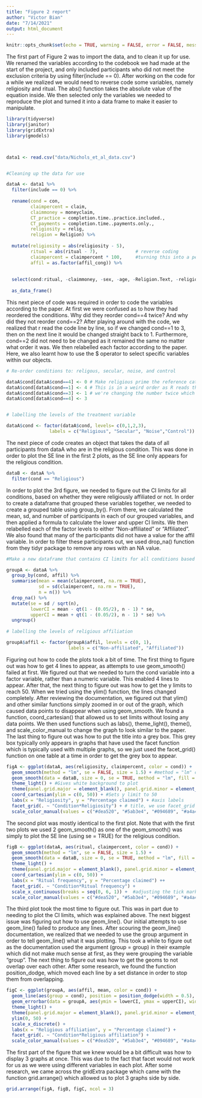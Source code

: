 ```yaml
---
title: "Figure 2 report"
author: "Victor Bian"
date: "7/14/2021"
output: html_document
---
```


```r
knitr::opts_chunk$set(echo = TRUE, warning = FALSE, error = FALSE, message = FALSE)
```

The first part of Figure 2 was to import the data, and to clean it up for use. We renamed the variables according to the codebook we had made at the start of the project, and only included participants who did not meet the exclusion criteria by using filter(include == 0). After working on the code for a while we realized we would need to reverse code some variables, namely religiosity and ritual. The abs() function takes the absolute value of the equation inside. We then selected only the variables we needed to reproduce the plot and turned it into a data frame to make it easier to manipulate.

```r
library(tidyverse)
library(janitor)
library(gridExtra)
library(gmodels)



data1 <- read.csv("data/Nichols_et_al_data.csv")


#Cleaning up the data for use

dataA <- data1 %>%                                                          
  filter(include == 0) %>% 
  
  rename(cond = con,
         claimpercent = claim,
         claimmoney = moneyclaim,
         CT_practice = completion.time..practice.included.,
         CT_payments = completion.time..payments.only.,
         religiosity = relig,
         religion = Religion) %>% 
  
  mutate(religiosity = abs(religiosity - 5),
         ritual = abs(ritual - 7),              # reverse coding
         claimpercent = claimpercent * 100,     #turning this into a percentage value
         affil = as.factor(affil_cong)) %>%      
         
  
  select(cond:ritual, -claimmoney, -sex, -age, -Religion.Text, -religion, -starts_with("CT")) %>% # selecting only the columns required
  
  as_data_frame() 
```

This next piece of code was required in order to code the variables according to the paper. At first we were confused as to how they had reordered the conditions. Why did they reorder cond==4 twice? And why did they not reorder cond==2? After playing around with the code, we realized that r read the code line by line, so if we changed cond==1 to 3, then on the next line it would be changed straight back to 1. Furthermore, cond==2 did not need to be changed as it remained the same no matter what order it was. We then relabelled each factor according to the paper. Here, we also learnt how to use the $ operator to select specific variables within our objects. 

```r
# Re-order conditions to: religous, secular, noise, and control

dataA$cond[dataA$cond==4] <- 0 # Make religious prime the reference category
dataA$cond[dataA$cond==1] <- 4 # This is in a weird order as R reads the code line by line, so if we go from top to bottom, 
dataA$cond[dataA$cond==3] <- 1 # we're changing the number twice which screws up our dataframe
dataA$cond[dataA$cond==4] <- 3


# labelling the levels of the treatment variable

dataA$cond <- factor(dataA$cond, levels= c(0,1,2,3),
                labels = c("Religious", "Secular", "Noise","Control"))
```

The next piece of code creates an object that takes the data of all participants from dataA who are in the religious condition. This was done in order to plot the SE line in the first 2 plots, as the SE line only appears for the religious condition.

```r
dataB <- dataA %>% 
  filter(cond == "Religious")
```

In order to plot the 3rd figure, we needed to figure out the CI limits for all conditions, based on whether they were religiously affiliated or not. In order to create a dataframe that grouped these variables together, we needed to create a grouped table using group_by(). From there, we calculated the mean, sd, and number of participants in each of our grouped variables, and then applied a formula to calculate the lower and upper CI limits. We then relabelled each of the factor levels to either "Non-affiliated" or "Affiliated". We also found that many of the participants did not have a value for the affil variable. In order to filter these participants out, we used drop_na() function from they tidyr package to remove any rows with an NA value. 

```r
#Make a new dataframe that contains CI limits for all conditions based on whether participants are religiously affiliated or not

groupA <- dataA %>% 
  group_by(cond, affil) %>% 
  summarise(mean = mean(claimpercent, na.rm = TRUE),
            sd = sd(claimpercent, na.rm = TRUE),
            n = n()) %>% 
  drop_na() %>% 
  mutate(se = sd / sqrt(n),
         lowerCI = mean - qt(1 - (0.05/2), n - 1) * se,
         upperCI = mean + qt(1 - (0.05/2), n - 1) * se) %>% 
  ungroup()
  
# labelling the levels of religious affiliation 

groupA$affil <- factor(groupA$affil, levels = c(0, 1), 
                       labels = c("Non-affiliated", "Affiliated"))
```

Figuring out how to code the plots took a bit of time. The first thing to figure out was how to get 4 lines to appear, as attempts to use geom_smooth() failed at first. We figured out that we needed to turn the cond variable into a factor variable, rather than a numeric variable. This enabled 4 lines to appear. After that, the next thing to figure out was how to get the y limits to reach 50. When we tried using the ylim() function, the lines changed completely. After reviewing the documentation, we figured out that ylim() and other similar functions simply zoomed in or out of the graph, which caused data points to disappear when using geom_smooth. We found a function, coord_cartesian() that allowed us to set limits without losing any data points. We then used functions such as labs(), theme_light(), theme(), and scale_color_manual to change the graph to look similar to the paper. The last thing to figure out was how to put the title into a grey box. This grey box typically only appears in graphs that have used the facet function which is typically used with multiple graphs, so we just used the facet_grid() function on one table at a time in order to get the grey box to appear. 

```r

figA <- ggplot(dataA, aes(religiosity, claimpercent, color = cond)) +
  geom_smooth(method = "lm", se = FALSE, size = 1.5) + #method = "lm" creates a straight line of best fit
  geom_smooth(data = dataB, size = 0, se = TRUE, method = "lm", fill = "#fbf1d8") + #this creates the SE for the religious condition
  theme_light() + #Gives white background to plot
  theme(panel.grid.major = element_blank(), panel.grid.minor = element_blank(), legend.position = "none") + #Removes gridlines from plot, removes legend
  coord_cartesian(ylim = c(0, 50)) + #Sets y limit to 50
  labs(x = "Religiosity", y = "Percentage claimed") + #axis labels 
  facet_grid(. ~ "Condition*Religiosity") + # title, we use facet_grid to put it in a grey box
  scale_color_manual(values = c("#dea520", "#5ab3e4", "#094689", "#a4a4a4")) #change the colours of the lines to fit source

```

The second plot was mostly identical to the first plot. Note that with the first two plots we used 2 geom_smooth() as one of the geom_smooth() was simply to plot the SE line (using se = TRUE) for the religious condition.

```r
figB <- ggplot(dataA, aes(ritual, claimpercent, color = cond)) +
  geom_smooth(method = "lm", se = FALSE, size = 1.5) +
  geom_smooth(data = dataB, size = 0, se = TRUE, method = "lm", fill = "#fbf1d8") +
  theme_light() +
  theme(panel.grid.major = element_blank(), panel.grid.minor = element_blank(), legend.position = "none") +
  coord_cartesian(ylim = c(0, 50)) +
  labs(x = "Ritual frequency", y = "Percentage claimed") ++
  facet_grid(. ~ "Condition*Ritual frequency") +
  scale_x_continuous(breaks = seq(0, 6, 1)) +  #adjusting the tick marks so 7 marks appear
  scale_color_manual(values = c("#dea520", "#5ab3e4", "#094689", "#a4a4a4"))
```

The third plot took the most time to figure out. This was in part due to needing to plot the CI limits, which was explained above. The next biggest issue was figuring out how to use geom_line(). Our initial attempts to use geom_line() failed to produce any lines. After scouring the geom_line() documentation, we realized that we needed to use the group argument in order to tell geom_line() what it was plotting. This took a while to figure out as the documentation used the argument (group = group) in their example which did not make much sense at first, as they were grouping the variable "group". The next thing to figure out was how to get the geoms to not overlap over each other. After some research, we found the function position_dodge, which moved each line by a set distance in order to stop them from overlapping. 

```r
figC <- ggplot(groupA, aes(affil, mean, color = cond)) +
  geom_line(aes(group = cond), position = position_dodge(width = 0.5), size = 1.5) + #group our lines by condition, we use position dodge so nothing overlaps
  geom_errorbar(data = groupA, aes(ymin = lowerCI, ymax = upperCI), width = 0.2, position = position_dodge(width = 0.5), size = 1.3) +
  theme_light() +
  theme(panel.grid.major = element_blank(), panel.grid.minor = element_blank()) +
  ylim(0, 50) +
  scale_x_discrete() +
  labs(x = "Religious affiliation", y = "Percentage claimed") +
  facet_grid(. ~ "Condition*Religious affiliation") +
  scale_color_manual(values = c("#dea520", "#5ab3e4", "#094689", "#a4a4a4"))
```

The first part of the figure that we knew would be a bit difficult was how to display 3 graphs at once. This was due to the fact that facet would not work for us as we were using different variables in each plot. After some research, we came across the gridExtra package which came with the function grid.arrange() which allowed us to plot 3 graphs side by side.

```r
grid.arrange(figA, figB, figC, ncol = 3)
```


